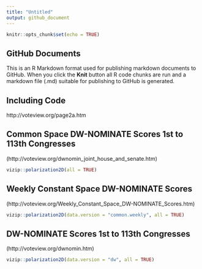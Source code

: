 ```yaml
---
title: "Untitled"
output: github_document
---
```


```r
knitr::opts_chunk$set(echo = TRUE)
```

## GitHub Documents

This is an R Markdown format used for publishing markdown documents to GitHub. When you click the **Knit** button all R code chunks are run and a markdown file (.md) suitable for publishing to GitHub is generated.

## Including Code

http://voteview.org/page2a.htm

## Common Space DW-NOMINATE Scores 1st to 113th Congresses
(http://voteview.org/dwnomin_joint_house_and_senate.htm)

```r
vizip::polarization2D(all = TRUE)
```

## Weekly Constant Space DW-NOMINATE Scores
(http://voteview.org/Weekly_Constant_Space_DW-NOMINATE_Scores.htm)

```r
vizip::polarization2D(data.version = "common.weekly", all = TRUE)
```

##  DW-NOMINATE Scores 1st to 113th Congresses
(http://voteview.org/dwnomin.htm)

```r
vizip::polarization2D(data.version = "dw", all = TRUE)
```
